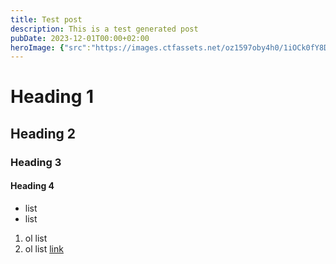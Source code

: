 ```yaml
---
title: Test post
description: This is a test generated post
pubDate: 2023-12-01T00:00+02:00
heroImage: {"src":"https://images.ctfassets.net/oz1597oby4h0/1iOCk0fY8DPVSxbPvM8sgU/2b70318e3cd6fbd7b5dcc9d2f17c6ee8/Thumbnail_4.png","width":1920,"height":1080,"alt":"Thumbnail_4.png","format":"png"}
---
```

# Heading 1
## Heading 2
### Heading 3
#### Heading 4
- list
- list
1. ol list
2. ol list
[link](https://faslin-kosta-com.vercel.app/blog/generating-astro-files/)
